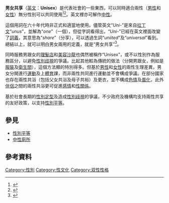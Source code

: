 '''男女共享'''（[[英文|英文]]：'''Unisex'''）是代表社會的一些東西，可以同時適合兩性（[[男性|男性]]和[[女性|女性]]）無分性別可以共同使用<ref>{{Cite web |url=http://www.askoxford.com/concise_oed/unisex?view=uk |title=AskOxford: unisex<!-- Bot generated title --> |accessdate=2009-08-07 |archive-date=2007-09-29 |archive-url=https://web.archive.org/web/20070929150045/http://www.askoxford.com/concise_oed/unisex?view=uk |dead-url=no }}</ref><ref>{{Cite web |url=http://dictionary.reference.com/browse/unisex |title=unisex - Definitions from Dictionary.com<!-- Bot generated title --> |accessdate=2009-08-07 |archive-date=2009-08-31 |archive-url=https://web.archive.org/web/20090831094146/http://dictionary.reference.com/browse/unisex |dead-url=no }}</ref>。英文裡亦可解作[[中性_(性別)|中性]]。

這個用詞在六十年代時非正式和適當地使用。儘管英文“''Uni-''”是來自[[拉丁文|拉丁文]]“''unus''”，並解為“''one''”（一個），但從字詞看得出，“''Uni-''”已經在英文裡面改變了[[詞義|詞義]]，其意思為“''share''”（分享），可以透過生詞“''uniited''”及“''universal''”看到。總結以上，就可以明白男女兩用的定義，就是“男女共享”<ref>{{Cite web |url=http://www.askoxford.com/asktheexperts/faq/aboutwords/unisex?view=uk |title=AskOxford: Why does 'unisex' refer to something to do with both sexes, not just one sex?<!-- Bot generated title --> |access-date=2009-08-07 |archive-date=2021-02-19 |archive-url=https://web.archive.org/web/20210219093437/https://languages.oup.com/ }}</ref>。

同時服務男跟女的[[理髮店|理髮店]]和[[美容沙龍|美容沙龍]]也偶然被稱作“Unisex”，或不以性別作為服務區分，以避免[[性別歧視|性別歧視]]的爭議。比起其他較為傳統的做法（分開男跟女，例如是[[服裝|服裝]]及[[衛生間|衛生間]]），這個方法顯的特別得多。但基於[[男性|男性]]和[[女性|女性]]的兩性生理差異，男女分開進行[[運動|運動]]及上[[體育|體育]]課，而非兩性共同進行運動並不會構成爭議。在部分國家也存在兩性共浴（包括父女共浴及母子共裕）及更衣，並不構成[[色情|色情]]及[[風化|風化]]，此外[[伴侶|伴侶]]之間的兩性共浴更可促進[[感情|感情]]和[[性關係|性關係]]。

基於社會長期的[[性別定型|性別定型]]及造成[[性別歧視|性別歧視]]的爭議，不少政府及機構均支持兩性共享的友好政策，以支持[[性別平等|性別平等]]。

== 參見 ==
* [[性別平等|性別平等]]
* [[中性廁所|中性廁所]]

== 參考資料 ==
{{wiktionarypar|unisex}}
{{reflist|1}}

{{sex-stub}}

[[Category:性別|Category:性別]]
[[Category:性文化|Category:性文化]]
[[Category:双性性格|Category:双性性格]]